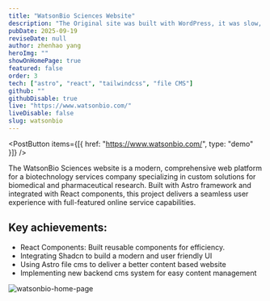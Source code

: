 ```yaml
---
title: "WatsonBio Sciences Website"
description: "The Original site was built with WordPress, it was slow, clunky, and hard to maintain. Our team rebuilt it from scratch using Astro and React, resulting in a fast, modern, and easy-to-update website."
pubDate: 2025-09-19
reviseDate: null
author: zhenhao yang
heroImg: ""
showOnHomePage: true
featured: false
order: 3
tech: ["astro", "react", "tailwindcss", "file CMS"]
github: ""
githubDisable: true
live: "https://www.watsonbio.com/"
liveDisable: false
slug: watsonbio
---
```



<PostButton items={[{ href: "https://www.watsonbio.com/", type: "demo" }]} />

The WatsonBio Sciences website is a modern, comprehensive web platform for a biotechnology services company specializing in custom solutions for biomedical and pharmaceutical research. Built with Astro framework and integrated with React components, this project delivers a seamless user experience with full-featured online service capabilities.

## Key achievements:

- React Components: Built reusable components for efficiency.
- Integrating Shadcn to build a modern and user friendly UI
- Using Astro file cms to deliver a better content based website
- Implementing new backend cms system for easy content management

![watsonbio-home-page](./watsonbio_1.png)
